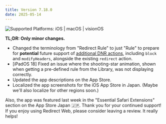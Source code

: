 ```yaml
---
title: Version 7.18.0
date: 2025-05-14
---
```


![Supported Platforms: iOS | macOS | visionOS](https://img.shields.io/badge/Platforms-iOS%20|%20macOS%20|%20visionOS-white)

**TL;DR: Only minor changes.**

* Changed the terminology from "Redirect Rule" to just "Rule" to prepare for **potential** future support of [additional DNR actions](https://developer.mozilla.org/en-US/docs/Mozilla/Add-ons/WebExtensions/API/declarativeNetRequest/RuleAction), including `block` and `modifyHeaders`, alongside the existing `redirect` action.
* [iPadOS 18] Fixed an issue where the shooting-star animation, shown when getting a pre-defined rule from the Library, was not displaying correctly.
* Updated the app descriptions on the App Store.
* Localized the app screenshots for the iOS App Store in Japan. (Maybe we'll also localize for other regions soon.)

Also, the app was featured last week in the "Essential Safari Extensions" section on the App Store Japan 🇯🇵. Thank you for your continued support! If you enjoy using Redirect Web, please consider leaving a review. It really helps!

